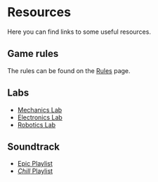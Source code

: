 # Resources

Here you can find links to some useful resources.

## Game rules

The rules can be found on the [Rules](/rules) page.

## Labs

-   [Mechanics Lab](https://drive.google.com/file/d/1-3AYHYAT-df92IiitHppleJTW8lPWcbW/view)
-   [Electronics Lab](https://drive.google.com/file/d/1qBl2XXL8m_OLguVE2KjwGigM5q9kgLkx/view)
-   [Robotics Lab](https://drive.google.com/file/d/1saD1G67QFXe3syIUZvuf7kT5mlCHslYf/view)

## Soundtrack

- [Epic Playlist](https://open.spotify.com/playlist/0WZC3Dnm8f7UJRgKfkYKxC)
- [_Chill_ Playlist](https://open.spotify.com/playlist/0WIQxuNMgsUCryoSSUr1qi)
